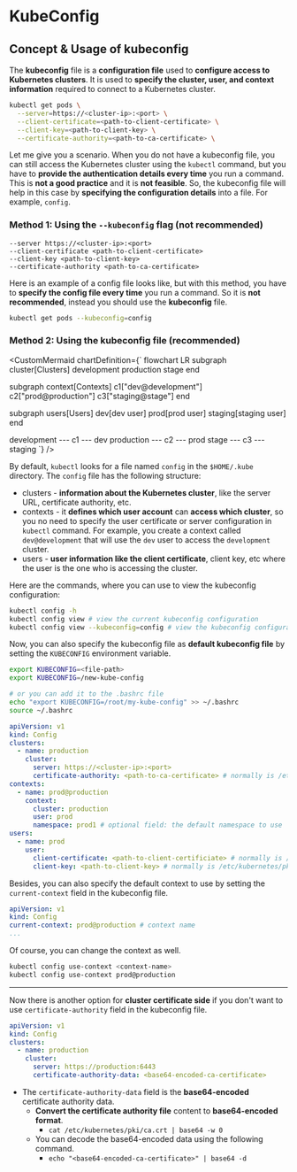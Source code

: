# KubeConfig

## Concept & Usage of kubeconfig

The **kubeconfig** file is a **configuration file** used to **configure access to Kubernetes clusters**. It is used to **specify the cluster, user, and context information** required to connect to a Kubernetes cluster.

```bash
kubectl get pods \
  --server=https://<cluster-ip>:<port> \
  --client-certificate=<path-to-client-certificate> \
  --client-key=<path-to-client-key> \
  --certificate-authority=<path-to-ca-certificate> \
```

Let me give you a scenario. When you do not have a kubeconfig file, you can still access the Kubernetes cluster using the `kubectl` command, but you have to **provide the authentication details every time** you run a command. This is **not a good practice** and it is **not feasible**. So, the kubeconfig file will help in this case by **specifying the configuration details** into a file. For example, `config`.

### Method 1: Using the `--kubeconfig` flag (not recommended)

```text filename="config"
--server https://<cluster-ip>:<port>
--client-certificate <path-to-client-certificate>
--client-key <path-to-client-key>
--certificate-authority <path-to-ca-certificate>
```

Here is an example of a config file looks like, but with this method, you have to **specify the config file every time** you run a command. So it is **not recommended**, instead you should use the **kubeconfig** file.

```bash
kubectl get pods --kubeconfig=config
```

### Method 2: Using the kubeconfig file (recommended)

<CustomMermaid chartDefinition={`
flowchart LR
  subgraph cluster[Clusters]
    development
    production
    stage
  end

  subgraph context[Contexts]
    c1["dev@development"]
    c2["prod@production"]
    c3["staging@stage"]
  end

  subgraph users[Users]
    dev[dev user]
    prod[prod user]
    staging[staging user]
  end

  development --- c1 --- dev
  production --- c2 --- prod
  stage --- c3 --- staging
`} />

By default, `kubectl` looks for a file named `config` in the `$HOME/.kube` directory. The `config` file has the following structure:
- clusters - **information about the Kubernetes cluster**, like the server URL, certificate authority, etc.
- contexts - it **defines which user account** can **access which cluster**, so you no need to specify the user certificate or server configuration in `kubectl` command. For example, you create a context called `dev@development` that will use the `dev` user to access the `development` cluster.
- users - **user information like the client certificate**, client key, etc where the user is the one who is accessing the cluster.

Here are the commands, where you can use to view the kubeconfig configuration:

```bash
kubectl config -h
kubectl config view # view the current kubeconfig configuration
kubectl config view --kubeconfig=config # view the kubeconfig configuration based on the file path
```

Now, you can also specify the kubeconfig file as **default kubeconfig file** by setting the `KUBECONFIG` environment variable.

```bash
export KUBECONFIG=<file-path>
export KUBECONFIG=/new-kube-config

# or you can add it to the .bashrc file
echo "export KUBECONFIG=/root/my-kube-config" >> ~/.bashrc
source ~/.bashrc
```

```yaml filename="config"
apiVersion: v1
kind: Config
clusters:
  - name: production
    cluster:
      server: https://<cluster-ip>:<port>
      certificate-authority: <path-to-ca-certificate> # normally is /etc/kubernetes/pki/ca.crt
contexts:
  - name: prod@production
    context:
      cluster: production
      user: prod
      namespace: prod1 # optional field: the default namespace to use
users:
  - name: prod
    user:
      client-certificate: <path-to-client-certificiate> # normally is /etc/kubernetes/pki/apiserver-kubelet-client.crt
      client-key: <path-to-client-key> # normally is /etc/kubernetes/pki/apiserver-kubelet-client.key
```

Besides, you can also specify the default context to use by setting the `current-context` field in the kubeconfig file.

```yaml filename="config"
apiVersion: v1
kind: Config
current-context: prod@production # context name
...
```

Of course, you can change the context as well.

```bash
kubectl config use-context <context-name>
kubectl config use-context prod@production
```

---
Now there is another option for **cluster certificate side** if you don't want to use `certificate-authority` field in the kubeconfig file.

```yaml filename="config"
apiVersion: v1
kind: Config
clusters:
  - name: production
    cluster:
      server: https://production:6443
      certificate-authority-data: <base64-encoded-ca-certificate>
```
- The `certificate-authority-data` field is the **base64-encoded** certificate authority data.
  - **Convert the certificate authority file** content to **base64-encoded format**.
    - `cat /etc/kubernetes/pki/ca.crt | base64 -w 0`
  - You can decode the base64-encoded data using the following command.
    - `echo "<base64-encoded-ca-certificate>" | base64 -d`
